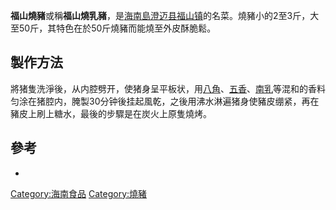 '''福山燒豬'''或稱'''福山燒乳豬'''，是[[海南島|海南島]][[澄迈县|澄迈县]][[福山镇|福山镇]]的名菜。燒豬小的2至3斤，大至50斤，其特色在於50斤燒豬而能燒至外皮酥脆鬆。

== 製作方法 ==
將猪隻洗淨後，从内腔劈开，使猪身呈平板状，用[[八角|八角]]、[[五香|五香]]、[[南乳|南乳]]等混和的香料匀涂在猪腔内，腌製30分钟後挂起風乾，之後用沸水淋遍猪身使豬皮绷紧，再在豬皮上刷上糖水，最後的步驟是在炭火上原隻燒烤。

== 參考 ==
* {{Cite book | author = 特級校對 | title = 粵菜溯源錄 | location = 香港 | publisher = 飲食天地 | date = 1989 | ISBN = 962-355-130-4 | language = zh-hant }}

{{食品小作品}}

[[Category:海南食品|Category:海南食品]]
[[Category:燒豬|Category:燒豬]]
